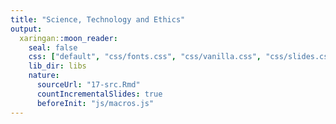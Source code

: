 ```yaml
---
title: "Science, Technology and Ethics"
output:
  xaringan::moon_reader:
    seal: false
    css: ["default", "css/fonts.css", "css/vanilla.css", "css/slides.css"]
    lib_dir: libs
    nature:
      sourceUrl: "17-src.Rmd"
      countIncrementalSlides: true
      beforeInit: "js/macros.js" 
--- 
```

